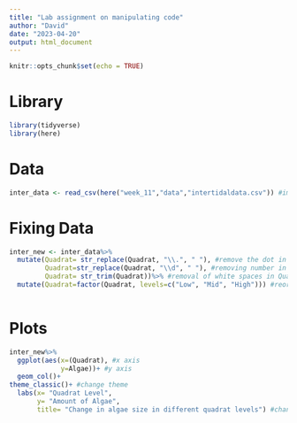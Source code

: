 ```yaml
---
title: "Lab assignment on manipulating code"
author: "David"
date: "2023-04-20"
output: html_document
---
```


```r
knitr::opts_chunk$set(echo = TRUE)
```
# Library
```r
library(tidyverse)
library(here)
```

# Data

```r
inter_data <- read_csv(here("week_11","data","intertidaldata.csv")) #import of data

```
# Fixing Data
```r
inter_new <- inter_data%>%
  mutate(Quadrat= str_replace(Quadrat, "\\.", " "), #remove the dot in Quadrat
         Quadrat=str_replace(Quadrat, "\\d", " "), #removing number in Quadrat column
         Quadrat= str_trim(Quadrat))%>% #removal of white spaces in Quadrat
  mutate(Quadrat=factor(Quadrat, levels=c("Low", "Mid", "High"))) #reorder from low to mid to high
                        

```

# Plots

```r
inter_new%>%
  ggplot(aes(x=(Quadrat), #x axis
             y=Algae))+ #y axis
  geom_col()+
theme_classic()+ #change theme
  labs(x= "Quadrat Level",
       y= "Amount of Algae",
       title= "Change in algae size in different quadrat levels") #changing titles
```


